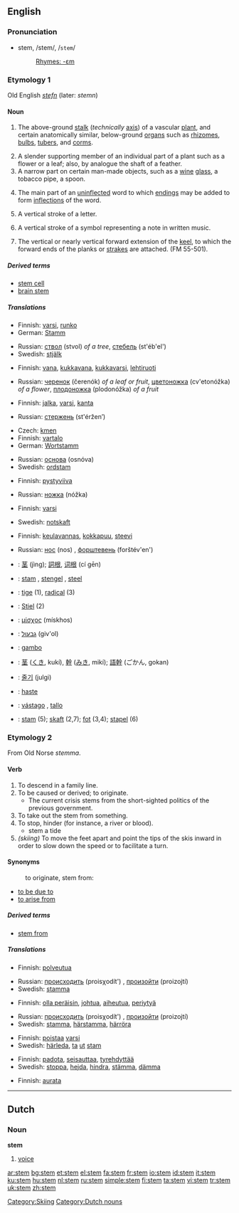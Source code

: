 {{see|STEM}}
==English==

===Pronunciation===
*stem, /stem/, /<tt>stem</tt>/
*:[[Rhymes:English:-ɛm|Rhymes: -ɛm]]

===Etymology 1===
Old English ''[[stefn]]'' (later: ''stemn'')

====Noun====
{{en-noun}}

# {{botany}} The above-ground [[stalk]] (''technically'' [[axis]]) of a vascular [[plant]], and certain anatomically similar, below-ground [[organ]]s such as [[rhizome]]s, [[bulb]]s, [[tuber]]s, and [[corm]]s.
# A slender supporting member of an individual part of a plant such as a flower or a leaf; also, by analogue the shaft of a feather.
# A narrow part on certain man-made objects, such as a [[wine]] [[glass]], a tobacco pipe, a spoon.
# {{linguistics}} The main part of an [[uninflected]] word to which [[ending]]s may be added to form [[inflection]]s of the word.
# {{typography}} A vertical stroke of a letter.
# {{music}} A vertical stroke of a symbol representing a note in written music.
# {{nautical}} The vertical or nearly vertical forward extension of the [[keel]], to which the forward ends of the planks or [[strake]]s are attached. (FM 55-501).

=====Derived terms=====
*[[stem cell]]
*[[brain stem]]

=====Translations=====
{{trans-top|above-ground stalk of a vascular plant}}
*Finnish: [[varsi]], [[runko]]
*German: [[Stamm]] {{m}}
{{trans-mid}}
*Russian: [[ствол]] (stvol) {{m}} ''of a tree'', [[стебель]] (st'éb'el') {{m}}
*Swedish: [[stjälk]] {{c}}
{{trans-bottom}}

{{trans-top|slender supporting member for an individual part of a plant}}
*Finnish: [[vana]], [[kukkavana]], [[kukkavarsi]], [[lehtiruoti]]
{{trans-mid}}
*Russian: [[черенок]] (čerenók) {{m}} ''of a leaf or fruit'', [[цветоножка]] (cv'etonóžka) {{f}} ''of a flower'', [[плодоножка]] (plodonóžka) {{f}} ''of a fruit''
{{trans-bottom}}

{{trans-top|narrow supporting structure on certain man-made objects}}
*Finnish: [[jalka]], [[varsi]], [[kanta]]
{{trans-mid}}
*Russian: [[стержень]] (st'éržen’) {{m}}
{{trans-bottom}}

{{trans-top|main part of a word}}
*Czech: [[kmen]] {{m}}
*Finnish: [[vartalo]]
*German: [[Wortstamm]] {{m}}
{{trans-mid}}
*Russian: [[основа]] (osnóva) {{f}}
*Swedish: [[ordstam]] {{c}}
{{trans-bottom}}

{{trans-top|vertical stroke of a letter}}
*Finnish: [[pystyviiva]]
{{trans-mid}}
*Russian: [[ножка]] (nóžka) {{f}}
{{trans-bottom}}

{{trans-top|vertical stroke of a symbol representing a note in written music}}
*Finnish: [[varsi]]
{{trans-mid}}
*Swedish: [[notskaft]] {{n}}
{{trans-bottom}}

{{trans-top|forward vertical extension of the keel}}
*Finnish: [[keulavannas]], [[kokkapuu]], [[steevi]]
{{trans-mid}}
*Russian: [[нос]] (nos) {{m}}, [[форштевень]] (forštév'en') {{m}}
{{trans-bottom}}

{{checktrans}}
{{trans-top|translations to be checked}}
*{{ttbc|Chinese}}: [[茎]] (jìng); [[詞根]], [[词根]] (cí gēn)
*{{ttbc|Dutch}}: [[stam]] {{m}}, [[stengel]] {{m}}, [[steel]] {{m}}
*{{ttbc|French}}: [[tige]] {{f}} (1), [[radical]] (3)
*{{ttbc|German}}: [[Stiel]] {{m}} (2)
*{{ttbc|Greek}}: [[μίσχος]] (mískhos) {{m}}
*{{ttbc|Hebrew}}: [[גבעול]] (giv'ol) {{m}}
*{{ttbc|Italian}}: [[gambo]] {{m}}
*{{ttbc|Japanese}}: [[茎]] ([[くき]], kukí), [[幹]] ([[みき]], mikí); [[語幹]] (ごかん, gokan)
*{{ttbc|Korean}}: [[줄기]] (julgi)
*{{ttbc|Portuguese}}: [[haste]] {{m}}
*{{ttbc|Spanish}}: [[vástago]] {{m}}, [[tallo]] {{m}}
*{{ttbc|Swedish}}: [[stam]] {{c}} (5); [[skaft]] {{n}} (2,7); [[fot]] {{c}} (3,4); [[stapel]] {{c}} (6)
{{trans-bottom}}

===Etymology 2===
From Old Norse ''stemma''.

====Verb====
{{en-verb|stem|m|ing}}

# To descend in a family line.
# To be caused or derived; to originate.
#*The current crisis stems from the short-sighted politics of the previous government.
# To take out the stem from something.
# To stop, hinder (for instance, a river or blood).
#*stem a tide
# ''(skiing)'' To move the feet apart and point the tips of the skis inward in order to slow down the speed or to facilitate a turn.

====Synonyms====
:to originate, stem from:
*[[to be due to]]
*[[to arise from]]

=====Derived terms=====
{{rfc-level|Derived terms at L4+ not in L3 POS section (AutoFormat would have corrected level of Synonyms)}}
*[[stem from]]

=====Translations=====
{{trans-top|to descend}}
*Finnish: [[polveutua]]
{{trans-mid}}
*Russian: [[происходить]] (proisχodít') {{impf}}, [[произойти]] (proizojtí) {{pf}}
*Swedish: [[stamma]]
{{trans-bottom}}

{{trans-top|to be caused}}
*Finnish: [[olla peräisin]], [[johtua]], [[aiheutua]], [[periytyä]]
{{trans-mid}}
*Russian: [[происходить]] (proisχodít') {{impf}}, [[произойти]] (proizojtí) {{pf}}
*Swedish: [[stamma]], [[härstamma]], [[härröra]]
{{trans-bottom}}

{{trans-top|to take out the stem from something}}
*Finnish: [[poistaa]] [[varsi]]
*Swedish: [[härleda]], [[ta]] [[ut]] [[stam]]
{{trans-bottom}}

{{trans-top|to stop, hinder}}
*Finnish: [[padota]], [[seisauttaa]], [[tyrehdyttää]]
*Swedish: [[stoppa]], [[hejda]], [[hindra]], [[stämma]], [[dämma]]
{{trans-bottom}}

{{trans-top|to point the skis inward}}
*Finnish: [[aurata]]
{{trans-bottom}}

[[Category:Skiing]]

----

==Dutch==

===Noun===
'''stem'''

# [[voice]]

[[Category:Dutch nouns]]

[[ar:stem]]
[[bg:stem]]
[[et:stem]]
[[el:stem]]
[[fa:stem]]
[[fr:stem]]
[[io:stem]]
[[id:stem]]
[[it:stem]]
[[ku:stem]]
[[hu:stem]]
[[nl:stem]]
[[ru:stem]]
[[simple:stem]]
[[fi:stem]]
[[ta:stem]]
[[vi:stem]]
[[tr:stem]]
[[uk:stem]]
[[zh:stem]]